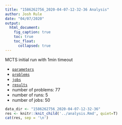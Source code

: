 ```yaml
---
title: "1586262756_2020-04-07-12-32-36 Analysis"
author: Josh Rule
date: "04/07/2020"
output:
  html_document:
    fig_caption: true
    toc: true
    toc_float:
      collapsed: true
---
```


MCTS initial run with 1min timeout

- [`parameters`](./parameters.toml)
- [`problems`](./problems.txt)
- [`jobs`](./job.txt)
- [`results`](./results.csv)
- number of problems: 77
- number of runs: 5
- number of jobs: 50

```r
data_dir <- "1586262756_2020-04-07-12-32-36"
res <- knitr::knit_child('../analysis.Rmd', quiet=T)
cat(res, sep = '\n')
```